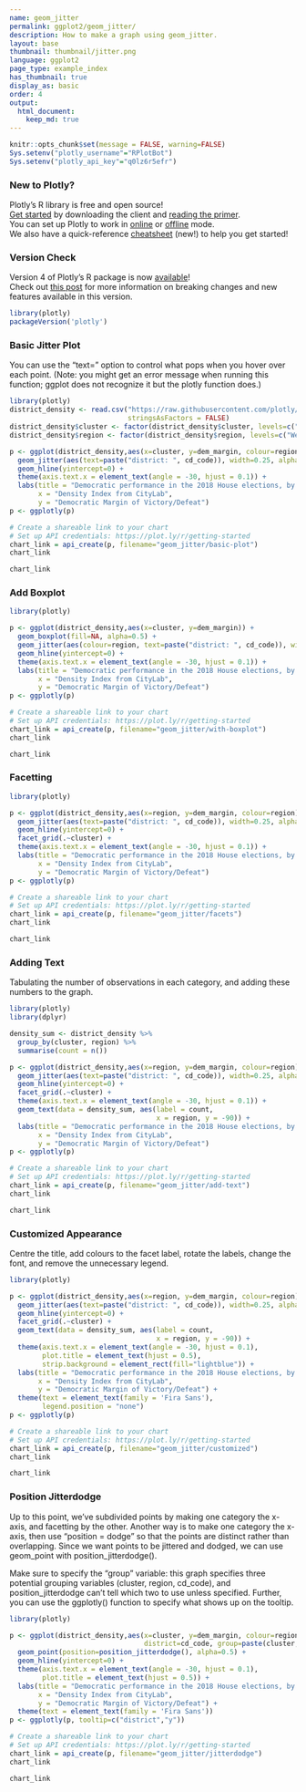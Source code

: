 ```yaml
---
name: geom_jitter
permalink: ggplot2/geom_jitter/
description: How to make a graph using geom_jitter.
layout: base
thumbnail: thumbnail/jitter.png
language: ggplot2
page_type: example_index
has_thumbnail: true
display_as: basic
order: 4
output:
  html_document:
    keep_md: true
---
```


```r
knitr::opts_chunk$set(message = FALSE, warning=FALSE)
Sys.setenv("plotly_username"="RPlotBot")
Sys.setenv("plotly_api_key"="q0lz6r5efr")
```

### New to Plotly?

Plotly's R library is free and open source!<br>
[Get started](https://plot.ly/r/getting-started/) by downloading the client and [reading the primer](https://plot.ly/r/getting-started/).<br>
You can set up Plotly to work in [online](https://plot.ly/r/getting-started/#hosting-graphs-in-your-online-plotly-account) or [offline](https://plot.ly/r/offline/) mode.<br>
We also have a quick-reference [cheatsheet](https://images.plot.ly/plotly-documentation/images/r_cheat_sheet.pdf) (new!) to help you get started!

### Version Check

Version 4 of Plotly's R package is now [available](https://plot.ly/r/getting-started/#installation)!<br>
Check out [this post](http://moderndata.plot.ly/upgrading-to-plotly-4-0-and-above/) for more information on breaking changes and new features available in this version.

```r
library(plotly)
packageVersion('plotly')
```

### Basic Jitter Plot
You can use the "text=" option to control what pops when you hover over each point. (Note: you might get an error message when running this function; ggplot does not recognize it but the plotly function does.)

```r
library(plotly)
district_density <- read.csv("https://raw.githubusercontent.com/plotly/datasets/master/district_density.csv",
                             stringsAsFactors = FALSE)
district_density$cluster <- factor(district_density$cluster, levels=c("Pure urban", "Urban-suburban mix", "Dense suburban", "Sparse suburban", "Rural-suburban mix", "Pure rural"))
district_density$region <- factor(district_density$region, levels=c("West", "South", "Midwest", "Northeast"))

p <- ggplot(district_density,aes(x=cluster, y=dem_margin, colour=region)) +
  geom_jitter(aes(text=paste("district: ", cd_code)), width=0.25, alpha=0.5, ) +
  geom_hline(yintercept=0) +
  theme(axis.text.x = element_text(angle = -30, hjust = 0.1)) +
  labs(title = "Democratic performance in the 2018 House elections, by region and density",
       x = "Density Index from CityLab",
       y = "Democratic Margin of Victory/Defeat")
p <- ggplotly(p)

# Create a shareable link to your chart
# Set up API credentials: https://plot.ly/r/getting-started
chart_link = api_create(p, filename="geom_jitter/basic-plot")
chart_link
```

```r
chart_link
```

### Add Boxplot

```r
library(plotly)

p <- ggplot(district_density,aes(x=cluster, y=dem_margin)) +
  geom_boxplot(fill=NA, alpha=0.5) +
  geom_jitter(aes(colour=region, text=paste("district: ", cd_code)), width=0.25, alpha=0.5) +
  geom_hline(yintercept=0) +
  theme(axis.text.x = element_text(angle = -30, hjust = 0.1)) +
  labs(title = "Democratic performance in the 2018 House elections, by region and density",
       x = "Density Index from CityLab",
       y = "Democratic Margin of Victory/Defeat")
p <- ggplotly(p)

# Create a shareable link to your chart
# Set up API credentials: https://plot.ly/r/getting-started
chart_link = api_create(p, filename="geom_jitter/with-boxplot")
chart_link
```

```r
chart_link
```

### Facetting

```r
library(plotly)

p <- ggplot(district_density,aes(x=region, y=dem_margin, colour=region)) +
  geom_jitter(aes(text=paste("district: ", cd_code)), width=0.25, alpha=0.5, ) +
  geom_hline(yintercept=0) +
  facet_grid(.~cluster) +
  theme(axis.text.x = element_text(angle = -30, hjust = 0.1)) +
  labs(title = "Democratic performance in the 2018 House elections, by region and density",
       x = "Density Index from CityLab",
       y = "Democratic Margin of Victory/Defeat")
p <- ggplotly(p)

# Create a shareable link to your chart
# Set up API credentials: https://plot.ly/r/getting-started
chart_link = api_create(p, filename="geom_jitter/facets")
chart_link
```

```r
chart_link
```

### Adding Text
Tabulating the number of observations in each category, and adding these numbers to the graph.

```r
library(plotly)
library(dplyr)

density_sum <- district_density %>%
  group_by(cluster, region) %>%
  summarise(count = n())

p <- ggplot(district_density,aes(x=region, y=dem_margin, colour=region)) +
  geom_jitter(aes(text=paste("district: ", cd_code)), width=0.25, alpha=0.5, ) +
  geom_hline(yintercept=0) +
  facet_grid(.~cluster) +
  theme(axis.text.x = element_text(angle = -30, hjust = 0.1)) +
  geom_text(data = density_sum, aes(label = count,
                                    x = region, y = -90)) +
  labs(title = "Democratic performance in the 2018 House elections, by region and density",
       x = "Density Index from CityLab",
       y = "Democratic Margin of Victory/Defeat")
p <- ggplotly(p)

# Create a shareable link to your chart
# Set up API credentials: https://plot.ly/r/getting-started
chart_link = api_create(p, filename="geom_jitter/add-text")
chart_link
```

```r
chart_link
```

### Customized Appearance
Centre the title, add colours to the facet label, rotate the labels, change the font, and remove the unnecessary legend.

```r
library(plotly)

p <- ggplot(district_density,aes(x=region, y=dem_margin, colour=region)) +
  geom_jitter(aes(text=paste("district: ", cd_code)), width=0.25, alpha=0.5, ) +
  geom_hline(yintercept=0) +
  facet_grid(.~cluster) +
  geom_text(data = density_sum, aes(label = count,
                                    x = region, y = -90)) +
  theme(axis.text.x = element_text(angle = -30, hjust = 0.1),
        plot.title = element_text(hjust = 0.5),
        strip.background = element_rect(fill="lightblue")) +
  labs(title = "Democratic performance in the 2018 House elections, by region and density",
       x = "Density Index from CityLab",
       y = "Democratic Margin of Victory/Defeat") +
  theme(text = element_text(family = 'Fira Sans'),
        legend.position = "none")
p <- ggplotly(p)

# Create a shareable link to your chart
# Set up API credentials: https://plot.ly/r/getting-started
chart_link = api_create(p, filename="geom_jitter/customized")
chart_link
```

```r
chart_link
```

### Position Jitterdodge
Up to this point, we've subdivided points by making one category the x-axis, and facetting by the other. Another way is to make one category the x-axis, then use "position = dodge" so that the points are distinct rather than overlapping. Since we want points to be jittered and dodged, we can use geom\_point with position\_jitterdodge().

Make sure to specify the "group" variable: this graph specifies three potential grouping variables (cluster, region, cd_code), and position\_jitterdodge can't tell which two to use unless specified. Further, you can use the ggplotly() function to specify what shows up on the tooltip.

```r
library(plotly)

p <- ggplot(district_density,aes(x=cluster, y=dem_margin, colour=region, 
                                 district=cd_code, group=paste(cluster, region))) +
  geom_point(position=position_jitterdodge(), alpha=0.5) +
  geom_hline(yintercept=0) +
  theme(axis.text.x = element_text(angle = -30, hjust = 0.1),
        plot.title = element_text(hjust = 0.5)) +
  labs(title = "Democratic performance in the 2018 House elections, by region and density",
       x = "Density Index from CityLab",
       y = "Democratic Margin of Victory/Defeat") +
  theme(text = element_text(family = 'Fira Sans'))
p <- ggplotly(p, tooltip=c("district","y"))

# Create a shareable link to your chart
# Set up API credentials: https://plot.ly/r/getting-started
chart_link = api_create(p, filename="geom_jitter/jitterdodge")
chart_link
```

```r
chart_link
```
